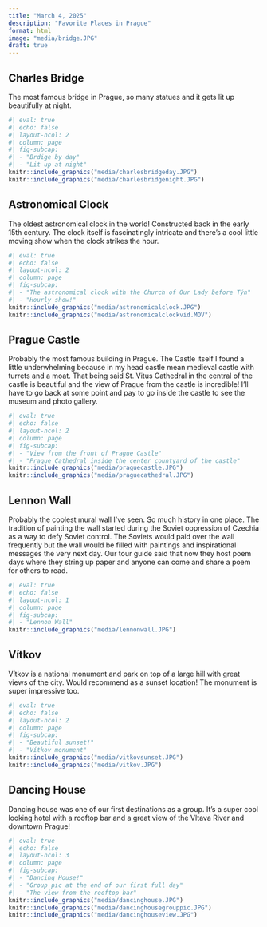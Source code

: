 ```yaml
---
title: "March 4, 2025"
description: "Favorite Places in Prague"
format: html
image: "media/bridge.JPG"
draft: true
---
```

## Charles Bridge

The most famous bridge in Prague, so many statues and it gets lit up beautifully at night. 

```r
#| eval: true
#| echo: false
#| layout-ncol: 2
#| column: page
#| fig-subcap: 
#| - "Brdige by day"
#| - "Lit up at night"
knitr::include_graphics("media/charlesbridgeday.JPG")
knitr::include_graphics("media/charlesbridgenight.JPG")
```

## Astronomical Clock

The oldest astronomical clock in the world! Constructed back in the early 15th century. The clock itself is fascinatingly intricate and there’s a cool little moving show when the clock strikes the hour. 

```r
#| eval: true
#| echo: false
#| layout-ncol: 2
#| column: page
#| fig-subcap: 
#| - "The astronomical clock with the Church of Our Lady before Týn"
#| - "Hourly show!"
knitr::include_graphics("media/astronomicalclock.JPG")
knitr::include_graphics("media/astronomicalclockvid.MOV")
```

## Prague Castle

Probably the most famous building in Prague. The Castle itself I found a little underwhelming because in my head castle mean medieval castle with turrets and a moat. That being said St. Vitus Cathedral in the central of the castle is beautiful and the view of Prague from the castle is incredible! I’ll have to go back at some point and pay to go inside the castle to see the museum and photo gallery.  

```r
#| eval: true
#| echo: false
#| layout-ncol: 2
#| column: page
#| fig-subcap: 
#| - "View from the front of Prague Castle"
#| - "Prague Cathedral inside the center countyard of the castle"
knitr::include_graphics("media/praguecastle.JPG")
knitr::include_graphics("media/praguecathedral.JPG")
```

## Lennon Wall

Probably the coolest mural wall I’ve seen. So much history in one place. The tradition of painting the wall started during the Soviet oppression of Czechia as a way to defy Soviet control. The Soviets would paid over the wall frequently but the wall would be filled with paintings and inspirational messages the very next day. Our tour guide said that now they host poem days where they string up paper and anyone can come and share a poem for others to read.

```r
#| eval: true
#| echo: false
#| layout-ncol: 1
#| column: page
#| fig-subcap: 
#| - "Lennon Wall"
knitr::include_graphics("media/lennonwall.JPG")
```


## Vítkov

Vítkov is a national monument and park on top of a large hill with great views of the city. Would recommend as a sunset location! The monument is super impressive too. 

```r
#| eval: true
#| echo: false
#| layout-ncol: 2
#| column: page
#| fig-subcap: 
#| - "Beautiful sunset!"
#| - "Vítkov monument"
knitr::include_graphics("media/vitkovsunset.JPG")
knitr::include_graphics("media/vitkov.JPG")
```

## Dancing House

Dancing house was one of our first destinations as a group. It’s a super cool looking hotel with a rooftop bar and a great view of the Vltava River and downtown Prague!

```r
#| eval: true
#| echo: false
#| layout-ncol: 3
#| column: page
#| fig-subcap: 
#| - "Dancing House!"
#| - "Group pic at the end of our first full day"
#| - "The view from the rooftop bar"
knitr::include_graphics("media/dancinghouse.JPG")
knitr::include_graphics("media/dancinghousegrouppic.JPG")
knitr::include_graphics("media/dancinghouseview.JPG")
```
